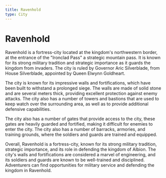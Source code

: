 ```yaml
---
title: Ravenhold
type: City
---
```


# Ravenhold

Ravenhold is a fortress-city located at the kingdom's northwestern border, at the entrance of the "Ironclad Pass" a strategic mountain pass. It is known for its strong military tradition and strategic importance as it guards the kingdom from invaders. The city is ruled by Governor Aric Silverblade, from House Silverblade, appointed by Queen Elwynn Goldheart.

The city is known for its impressive walls and fortifications, which have been built to withstand a prolonged siege. The walls are made of solid stone and are several meters thick, providing excellent protection against enemy attacks. The city also has a number of towers and bastions that are used to keep watch over the surrounding area, as well as to provide additional defensive capabilities.

The city also has a number of gates that provide access to the city, these gates are heavily guarded and fortified, making it difficult for enemies to enter the city. The city also has a number of barracks, armories, and training grounds, where the soldiers and guards are trained and equipped.

Overall, Ravenhold is a fortress-city, known for its strong military tradition, strategic importance, and its role in defending the kingdom of Albion. The city's walls and fortifications are considered a marvel of engineering, and its soldiers and guards are known to be well-trained and disciplined. Adventurers can find opportunities for military service and defending the kingdom in Ravenhold.

